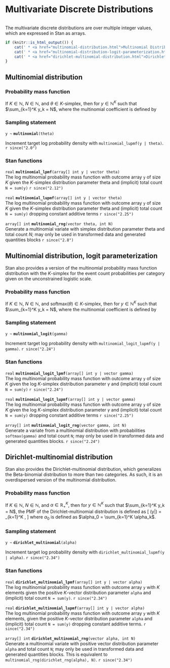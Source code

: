 # Multivariate Discrete Distributions
```r
```


The multivariate discrete distributions are over multiple integer
values, which are expressed in Stan as arrays.

```r
if (knitr::is_html_output()) {
    cat(' * <a href="multinomial-distribution.html">Multinomial Distribution</a>\n')
    cat(' * <a href="multinomial-distribution-logit-parameterization.html">Multinomial Distribution, Logit Parameterization</a>\n')
    cat(' * <a href="dirichlet-multinomial-distribution.html">Dirichlet-Multinomial Distribution</a>\n')
}
```

## Multinomial distribution

### Probability mass function

If $K \in \mathbb{N}$, $N \in \mathbb{N}$, and $\theta \in \text{$K$-simplex}$,
then for $y \in \mathbb{N}^K$ such that $\sum_{k=1}^K y_k = N$,
\begin{equation*}
\text{Multinomial}(y|\theta) = \binom{N}{y_1,\ldots,y_K} \prod_{k=1}^K \theta_k^{y_k},
\end{equation*}
where the multinomial coefficient is defined by
\begin{equation*}
\binom{N}{y_1,\ldots,y_k} = \frac{N!}{\prod_{k=1}^K y_k!}.
\end{equation*}

### Sampling statement

`y ~ ` **`multinomial`**`(theta)`

Increment target log probability density with `multinomial_lupmf(y | theta)`.
`r since("2.0")`
<!-- real; multinomial ~; -->
\index{{\tt \bfseries multinomial }!sampling statement|hyperpage}

### Stan functions

<!-- real; multinomial_lpmf; (array[] int y | vector theta); -->
\index{{\tt \bfseries multinomial\_lpmf }!{\tt (array[] int y \textbar\ vector theta): real}|hyperpage}

`real` **`multinomial_lpmf`**`(array[] int y | vector theta)`<br>\newline
The log multinomial probability mass function with outcome array `y`
of size $K$ given the $K$-simplex distribution parameter theta and
(implicit) total count `N = sum(y)`
`r since("2.12")`

<!-- real; multinomial_lupmf; (array[] int y | vector theta); -->
\index{{\tt \bfseries multinomial\_lupmf }!{\tt (array[] int y \textbar\ vector theta): real}|hyperpage}

`real` **`multinomial_lupmf`**`(array[] int y | vector theta)`<br>\newline
The log multinomial probability mass function with outcome array `y`
of size $K$ given the $K$-simplex distribution parameter theta and
(implicit) total count `N = sum(y)` dropping constant additive terms
`r since("2.25")`

<!-- array[] int; multinomial_rng; (vector theta, int N); -->
\index{{\tt \bfseries multinomial\_rng }!{\tt (vector theta, int N): array[] int}|hyperpage}

`array[] int` **`multinomial_rng`**`(vector theta, int N)`<br>\newline
Generate a multinomial variate with simplex distribution parameter
theta and total count $N$; may only be used in transformed data and
generated quantities blocks
`r since("2.8")`

## Multinomial distribution, logit parameterization

Stan also provides a version of the multinomial probability mass
function distribution with the $\text{$K$-simplex}$ for the event
count probabilities per category given on the unconstrained logistic
scale.

### Probability mass function

If $K \in \mathbb{N}$, $N \in \mathbb{N}$,
and $\text{softmax}(\theta) \in \text{$K$-simplex}$,
then for $y \in \mathbb{N}^K$ such that $\sum_{k=1}^K y_k = N$,
\begin{equation*}
\begin{split}
\text{MultinomialLogit}(y \mid \gamma) & = \text{Multinomial}(y \mid \text{softmax}(\gamma)) \\
 & = \binom{N}{y_1,\ldots,y_K} \prod_{k=1}^K [\text{softmax}(\gamma_k)]^{y_k},
\end{split}
\end{equation*}
where the multinomial coefficient is defined by
\begin{equation*}
\binom{N}{y_1,\ldots,y_k} = \frac{N!}{\prod_{k=1}^K y_k!}.
\end{equation*}

### Sampling statement

`y ~ ` **`multinomial_logit`**`(gamma)`

Increment target log probability density with `multinomial_logit_lupmf(y | gamma)`.
`r since("2.24")`
<!-- real; multinomial_logit ~; -->
\index{{\tt \bfseries multinomial\_logit }!sampling statement|hyperpage}

### Stan functions

<!-- real; multinomial_logit_lpmf; (array[] int y | vector gamma); -->
\index{{\tt \bfseries multinomial\_logit\_lpmf }!{\tt (array[] int y \textbar\ vector gamma): real}|hyperpage}

`real` **`multinomial_logit_lpmf`**`(array[] int y | vector gamma)`<br>\newline
The log multinomial probability mass function with outcome array `y`
of size $K$ given the log $K$-simplex distribution parameter $\gamma$ and
(implicit) total count `N = sum(y)`
`r since("2.24")`

<!-- real; multinomial_logit_lupmf; (array[] int y | vector gamma); -->
\index{{\tt \bfseries multinomial\_logit\_lupmf }!{\tt (array[] int y \textbar\ vector gamma): real}|hyperpage}

`real` **`multinomial_logit_lupmf`**`(array[] int y | vector gamma)`<br>\newline
The log multinomial probability mass function with outcome array `y`
of size $K$ given the log $K$-simplex distribution parameter $\gamma$ and (implicit) total count `N = sum(y)` dropping constant additive
terms
`r since("2.25")`

<!-- array[] int; multinomial_logit_rng; (vector gamma, int N); -->
\index{{\tt \bfseries multinomial\_logit\_rng }!{\tt (vector gamma, int N): array[] int}|hyperpage}

`array[] int` **`multinomial_logit_rng`**`(vector gamma, int N)`<br>\newline
Generate a variate from a multinomial distribution with probabilities 
`softmax(gamma)` and total count `N`; may only be used in transformed data and
generated quantities blocks.
`r since("2.24")`

## Dirichlet-multinomial distribution

Stan also provides the Dirichlet-multinomial distribution, which generalizes
the Beta-binomial distribution to more than two categories. As such,
it is an overdispersed version of the multinomial distribution.

### Probability mass function

If $K \in \mathbb{N}$, $N \in \mathbb{N}$, and $\alpha \in
\mathbb{R}_{+}^K$, then for $y \in \mathbb{N}^K$ such that
$\sum_{k=1}^K y_k = N$, the PMF of the Dirichlet-multinomial 
distribution is defined as 
\[ 
\text{DirMult}(y|\theta) =
\frac{\Gamma(\alpha_0)\Gamma(N+1)}{\Gamma(N+\alpha_0)} \prod_{k=1}^K \frac{\Gamma(y_k + \alpha_k)}{\Gamma(\alpha_k)\Gamma(y_k+1)}, 
\] 
where $\alpha_0$ is defined as $\alpha_0 = \sum_{k=1}^K \alpha_k$. 

### Sampling statement

`y ~ ` **`dirichlet_multinomial`**`(alpha)`

Increment target log probability density with `dirichlet_multinomial_lupmf(y | alpha)`.
`r since("2.34")`
<!-- real; dirichlet_multinomial ~; -->
\index{{\tt \bfseries dirichlet\_multinomial }!sampling statement|hyperpage}

### Stan functions

<!-- real; dirichlet_multinomial_lpmf; (array[] int y | vector alpha); -->
\index{{\tt \bfseries dirichlet\_multinomial\_lpmf }!{\tt (array[] int y \textbar\ vector alpha): real}|hyperpage}

`real` **`dirichlet_multinomial_lpmf`**`(array[] int y | vector alpha)`<br>\newline
The log multinomial probability mass function with outcome array `y`
with $K$ elements given the positive $K$-vector distribution parameter `alpha` and
(implicit) total count `N = sum(y)`.
`r since("2.34")`

<!-- real; dirichlet_multinomial_lupmf; (array[] int y | vector alpha); -->
\index{{\tt \bfseries dirichlet\_multinomial\_lupmf }!{\tt (array[] int y \textbar\ vector alpha): real}|hyperpage}

`real` **`dirichlet_multinomial_lupmf`**`(array[] int y | vector alpha)`<br>\newline
The log multinomial probability mass function with outcome array `y`
with $K$ elements, given the positive $K$-vector distribution parameter `alpha` and
(implicit) total count `N = sum(y)` dropping constant additive terms.
`r since("2.34")`

<!-- array[] int; dirichlet_multinomial_rng; (vector alpha, int N); -->
\index{{\tt \bfseries dirichlet\_multinomial\_rng }!{\tt (vector alpha, int N): array[] int}|hyperpage}

`array[] int` **`dirichlet_multinomial_rng`**`(vector alpha, int N)`<br>\newline
Generate a multinomial variate with positive vector distribution parameter
`alpha` and total count `N`; may only be used in transformed data and
generated quantities blocks. This is equivalent to `multinomial_rng(dirichlet_rng(alpha), N)`.
`r since("2.34")`
